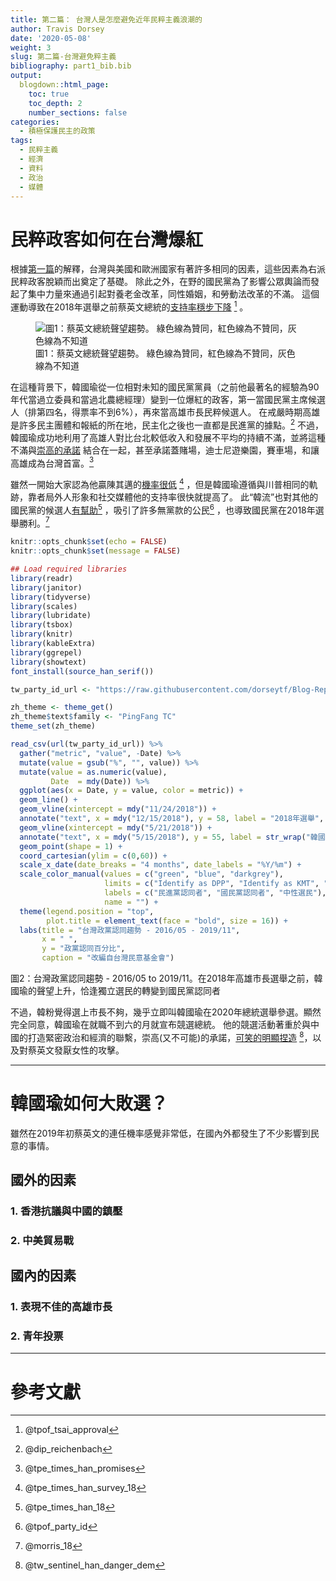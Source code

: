 ```yaml
---
title: 第二篇： 台灣人是怎麼避免近年民粹主義浪潮的
author: Travis Dorsey
date: '2020-05-08'
weight: 3
slug: 第二篇-台灣避免粹主義
bibliography: part1_bib.bib
output:
  blogdown::html_page:
    toc: true
    toc_depth: 2
    number_sections: false
categories:
  - 積極保護民主的政策
tags:
  - 民粹主義
  - 經濟
  - 資料
  - 政治
  - 媒體
---
```


# 民粹政客如何在台灣爆紅

根據[第一篇](/中文版/積極保護民主的政策/第一篇民粹主義浪潮如何來台/)的解釋，台灣與美國和歐洲國家有著許多相同的因素，這些因素為右派民粹政客脫穎而出奠定了基礎。 除此之外，在野的國民黨為了影響公眾輿論而發起了集中力量來通過引起對養老金改革，同性婚姻，和勞動法改革的不滿。 這個運動導致在2018年選舉之前蔡英文總統的[支持率穩步下降](https://www.tpof.org/%e5%8f%b0%e7%81%a3%e6%94%bf%e6%b2%bb/%e7%b8%bd%e7%b5%b1%e8%81%b2%e6%9c%9b/%e7%b8%bd%e7%b5%b1%e8%81%b2%e6%9c%9b%e8%b6%a8%e5%8b%a2%e5%9c%96%ef%bc%8820165101911/) ^[@tpof_tsai_approval] 。

![圖1：蔡英文總統聲望趨勢。 綠色線為贊同，紅色線為不贊同，灰色線為不知道](/中文版/積極保護民主的政策/2020-05-08-第二篇-台灣避免粹主義.zh_files/總統聲望.jpg)

在這種背景下，韓國瑜從一位相對未知的國民黨黨員（之前他最著名的經驗為90年代當過立委員和當過北農總經理）變到一位爆紅的政客，第一當國民黨主席候選人（排第四名，得票率不到6%），再來當高雄市長民粹候選人。 在戒嚴時期高雄是許多民主團體和報紙的所在地，民主化之後也一直都是民進黨的據點。^[@dip_reichenbach] 不過，韓國瑜成功地利用了高雄人對比台北較低收入和發展不平均的持續不滿，並將這種不滿與[崇高的承諾](https://www.taipeitimes.com/News/taiwan/archives/2019/01/18/2003708150) 結合在一起，甚至承諾蓋賭場，迪士尼遊樂園，賽車場，和讓高雄成為台灣首富。^[@tpe_times_han_promises]

雖然一開始大家認為他贏陳其邁的[機率很低](https://www.taipeitimes.com/News/taiwan/archives/2018/07/28/2003697529)  ^[@tpe_times_han_survey_18] ，但是韓國瑜遵循與川普相同的軌跡，靠者局外人形象和社交媒體他的支持率很快就提高了。 此“韓流”也對其他的國民黨的候選人[有幫助](http://www.taipeitimes.com/News/taiwan/archives/2018/11/26/2003704948)^[@tpe_times_han_18] ，吸引了許多無黨款的公民^[@tpof_party_id] ，也導致國民黨在2018年選舉勝利。^[@morris_18]

```r
knitr::opts_chunk$set(echo = FALSE)
knitr::opts_chunk$set(message = FALSE)

## Load required libraries
library(readr)
library(janitor)
library(tidyverse)
library(scales)
library(lubridate)
library(tsbox)
library(knitr)
library(kableExtra)
library(ggrepel)
library(showtext)
font_install(source_han_serif())

tw_party_id_url <- "https://raw.githubusercontent.com/dorseytf/Blog-Replication-Scripts/master/Taiwan%20Party%20Identification%20Data%202016-2019.csv"

zh_theme <- theme_get()
zh_theme$text$family <- "PingFang TC"
theme_set(zh_theme)

read_csv(url(tw_party_id_url)) %>%
  gather("metric", "value", -Date) %>%
  mutate(value = gsub("%", "", value)) %>%
  mutate(value = as.numeric(value),
         Date  = mdy(Date)) %>%
  ggplot(aes(x = Date, y = value, color = metric)) +
  geom_line() +
  geom_vline(xintercept = mdy("11/24/2018")) +
  annotate("text", x = mdy("12/15/2018"), y = 58, label = "2018年選舉", hjust = 0, family = "PingFang TC") +
  geom_vline(xintercept = mdy("5/21/2018")) +
  annotate("text", x = mdy("5/15/2018"), y = 55, label = str_wrap("韓國瑜贏了國民黨高雄市長提名選舉", 20), hjust = 1, family = "PingFang TC") +
  geom_point(shape = 1) +
  coord_cartesian(ylim = c(0,60)) +
  scale_x_date(date_breaks = "4 months", date_labels = "%Y/%m") +
  scale_color_manual(values = c("green", "blue", "darkgrey"), 
                     limits = c("Identify as DPP", "Identify as KMT", "Identify as Neutral/Independent"),
                     labels = c("民進黨認同者", "國民黨認同者", "中性選民"),
                     name = "") +
  theme(legend.position = "top",
        plot.title = element_text(face = "bold", size = 16)) +
  labs(title = "台灣政黨認同趨勢 - 2016/05 - 2019/11",
       x = " ",
       y = "政黨認同百分比",
       caption = "改編自台灣民意基金會")
```
圖2：台灣政黨認同趨勢 - 2016/05 to 2019/11。在2018年高雄市長選舉之前，韓國瑜的聲望上升，恰逢獨立選民的轉變到國民黨認同者

不過，韓粉覺得選上市長不夠，幾乎立即叫韓國瑜在2020年總統選舉參選。顯然完全同意，韓國瑜在就職不到六的月就宣布競選總統。 他的競選活動著重於與中國的打造緊密政治和經濟的聯繫，崇高(又不可能)的承諾，[可笑的明顯捏造](https://sentinel.tw/the-han-kuo-yu-craze-threatens-democracy/) ^[@tw_sentinel_han_danger_dem]，以及對蔡英文發厭女性的攻擊。

***

# 韓國瑜如何大敗選？
雖然在2019年初蔡英文的連任機率感覺非常低，在國內外都發生了不少影響到民意的事情。


## 國外的因素

### 1. 香港抗議與中國的鎮壓


### 2. 中美貿易戰


## 國內的因素

### 1. 表現不佳的高雄市長


### 2. 青年投票


***
# 參考文獻